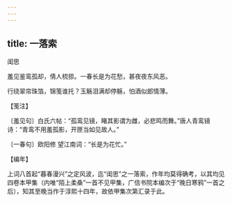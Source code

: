 ```yaml
---
---
---
```

title: 一落索
---



闺思





羞见鉴鸾孤却，倩人梳掠。一春长是为花愁，甚夜夜东风恶。

行绕翠帘珠箔，锦笺谁托？玉觞泪满却停觞，怕酒似郎情薄。





【笺注】


〔羞见句〕白氏六帖：“孤鸾见镜，睹其影谓为雌，必悲鸣而舞。”唐人青鸾镜诗：“青鸾不用羞孤影，开匣当如见故人。”

〔一春句〕欧阳修 望江南词：“长是为花忙。”





【编年】


上词八首起“暮春漫兴”之定风波，迄“闺思”之一落索，作年均莫得确考，以其均见四卷本甲集（内唯“陌上柔桑”一首不见甲集，广信书院本编次于“晚日寒鸦”一首之后），知其至晚当作于淳熙十四年，故依甲集次第汇录于此。